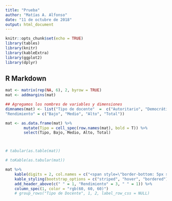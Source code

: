 ```yaml
---
title: "Prueba"
author: "Matías A. Alfonso"
date: "11 de octubre de 2018"
output: html_document
---
```


```r
knitr::opts_chunk$set(echo = TRUE)
library(tables)
library(knitr)
library(kableExtra)
library(ggplot2)
library(dplyr)

```


## R Markdown


```r
mat <- matrix(rep(NA, 6), 2, byrow = TRUE)
mat <- addmargins(mat)

## Agregamos los nombres de variables y dimensiones
dimnames(mat) <- list("Tipo de docente"  =  c("Autoritario", "Democrático", "Total"),
"Rendimiento" = c("Bajo", "Medio", "Alto", "Total"))

mat <- as.data.frame(mat) %>%
        mutate(Tipo = cell_spec(row.names(mat), bold = T)) %>%
        select(Tipo, Bajo, Medio, Alto, Total)



# tabular(as.table(mat))

# toKable(as.tabular(mat))

mat %>%  
    kable(digits = 2, col.names = c("<span style=\"border-bottom: 5px solid red;\"> Tipo de docente </span>", "Bajo", "Medio", "Alto", "Total"), escape = F) %>%
    kable_styling(bootstrap_options = c("striped", "hover", "bordered"), full_width = F) %>% 
    add_header_above(c(" " = 1, "Rendimiento" = 3, " " = 1)) %>% 
    column_spec(1, color = "rgb(60, 60, 60)")
    # group_rows("Tipo de Docente", 1, 2, label_row_css = NULL)

```

